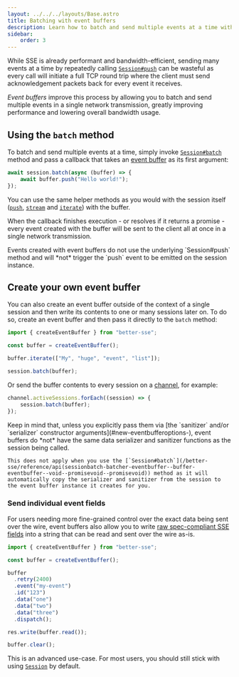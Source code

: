 ```yaml
---
layout: ../../../layouts/Base.astro
title: Batching with event buffers
description: Learn how to batch and send multiple events at a time with event buffers.
sidebar:
    order: 3
---
```



While SSE is already performant and bandwidth-efficient, sending many events at a time by repeatedly calling [`Session#push`](/better-sse/reference/api#sessionpush-data-unknown-eventname-string-eventid-string--this) can be wasteful as every call will initiate a full TCP round trip where the client must send acknowledgement packets back for every event it receives.

*Event buffers* improve this process by allowing you to batch and send multiple events in a single network transmission, greatly improving performance and lowering overall bandwidth usage.

## Using the `batch` method

To batch and send multiple events at a time, simply invoke [`Session#batch`](/better-sse/reference/api#sessionbatch-batcher-eventbuffer--buffer-eventbuffer--void--promisevoid--promisevoid) method and pass a callback that takes an [event buffer](/better-sse/reference/api#eventbuffer) as its first argument:

```typescript title="server.ts"
await session.batch(async (buffer) => {
    await buffer.push("Hello world!");
});
```

You can use the same helper methods as you would with the session itself ([`push`](/better-sse/reference/api#sessionpush-data-unknown-eventname-string-eventid-string--this), [`stream`](/better-sse/reference/api#sessionstream-stream-readable-options-object--promiseboolean) and [`iterate`](/better-sse/reference/api#sessioniterate-iterable-iterable--asynciterable-options-object--promisevoid)) with the buffer.

When the callback finishes execution - or resolves if it returns a promise - every event created with the buffer will be sent to the client all at once in a single network transmission.

<Aside>
    Events created with event buffers do not use the underlying `Session#push` method and will *not* trigger the `push` event to be emitted on the session instance.
</Aside>

## Create your own event buffer

You can also create an event buffer outside of the context of a single session and then write its contents to one or many sessions later on. To do so, create an event buffer and then pass it directly to the `batch` method:

```typescript title="server.ts"
import { createEventBuffer } from "better-sse";

const buffer = createEventBuffer();

buffer.iterate(["My", "huge", "event", "list"]);

session.batch(buffer);
```

Or send the buffer contents to every session on a [channel](/better-sse/guides/channels), for example:

```typescript title="server.ts"
channel.activeSessions.forEach((session) => {
    session.batch(buffer);
});
```

<Aside title="Sanitize your data" type="caution" >
    Keep in mind that, unless you explicitly pass them via [the `sanitizer` and/or `serializer` constructor arguments](#new-eventbufferoptions-), event buffers do *not* have the same data serializer and sanitizer functions as the session being called.

    This does not apply when you use the [`Session#batch`](/better-sse/reference/api(sessionbatch-batcher-eventbuffer--buffer-eventbuffer--void--promisevoid--promisevoid)) method as it will automatically copy the serializer and sanitizer from the session to the event buffer instance it creates for you.
</Aside>

### Send individual event fields

For users needing more fine-grained control over the exact data being sent over the wire, event buffers also allow you to write [raw spec-compliant SSE fields](https://html.spec.whatwg.org/multipage/server-sent-events.html#processField) into a string that can be read and sent over the wire as-is.

```typescript title="server.ts"
import { createEventBuffer } from "better-sse";

const buffer = createEventBuffer();

buffer
  .retry(2400)
  .event("my-event")
  .id("123")
  .data("one")
  .data("two")
  .data("three")
  .dispatch();

res.write(buffer.read());

buffer.clear();
```

This is an advanced use-case. For most users, you should still stick with using [`Session`](/better-sse/reference/api#sessionstate) by default.
